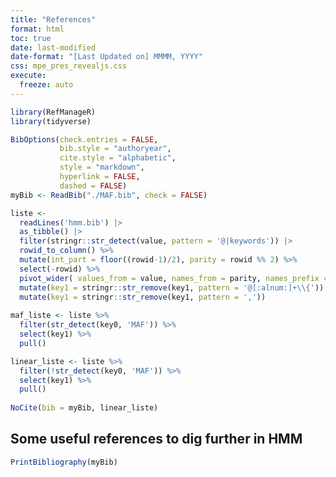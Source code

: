 ```yaml
---
title: "References"
format: html
toc: true
date: last-modified
date-format: "[Last Updated on] MMMM, YYYY"
css: mpe_pres_revealjs.css
execute: 
  freeze: auto
---
```


```r
library(RefManageR)
library(tidyverse)
```

```r
BibOptions(check.entries = FALSE,
           bib.style = "authoryear",
           cite.style = "alphabetic",
           style = "markdown",
           hyperlink = FALSE,
           dashed = FALSE)
myBib <- ReadBib("./MAF.bib", check = FALSE)
```

::: hidden
```r
liste <- 
  readLines('hmm.bib') |> 
  as_tibble() |> 
  filter(stringr::str_detect(value, pattern = '@|keywords')) |> 
  rowid_to_column() %>% 
  mutate(int_part = floor((rowid-1)/2), parity = rowid %% 2) %>% 
  select(-rowid) %>% 
  pivot_wider( values_from = value, names_from = parity, names_prefix = "key") |> 
  mutate(key1 = stringr::str_remove(key1, pattern = '@[:alnum:]+\\{')) |> 
  mutate(key1 = stringr::str_remove(key1, pattern = ',')) 
  
maf_liste <- liste %>% 
  filter(str_detect(key0, 'MAF')) %>% 
  select(key1) %>% 
  pull()

linear_liste <- liste %>% 
  filter(!str_detect(key0, 'MAF')) %>% 
  select(key1) %>% 
  pull()
  
NoCite(bib = myBib, linear_liste)

```
:::

## Some useful references to dig further in HMM

```r
PrintBibliography(myBib) 
```

